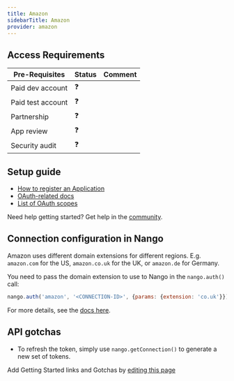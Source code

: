 ```yaml
---
title: Amazon
sidebarTitle: Amazon
provider: amazon
---
```



<Overview />
<PreBuiltTooling provider={providers[pageMetadata.provider]} />
<PreBuiltUseCases />

## Access Requirements
| Pre-Requisites | Status | Comment|
| - | - | - |
| Paid dev account | ❓ |  |
| Paid test account | ❓ |  |
| Partnership | ❓ | |
| App review | ❓ |  |
| Security audit | ❓ | |



## Setup guide

-   [How to register an Application](https://developer.amazon.com/docs/login-with-amazon/register-web.html)
-   [OAuth-related docs](https://developer.amazon.com/docs/login-with-amazon/authorization-code-grant.html)
-   [List of OAuth scopes](https://developer.amazon.com/docs/login-with-amazon/customer-profile.html)

<Tip>Need help getting started? Get help in the [community](https://nango.dev/slack).</Tip>

## Connection configuration in Nango

Amazon uses different domain extensions for different regions. E.g. `amazon.com` for the US, `amazon.co.uk` for the UK, or `amazon.de` for Germany.

You need to pass the domain extension to use to Nango in the `nango.auth()` call:

```js
nango.auth('amazon', '<CONNECTION-ID>', {params: {extension: 'co.uk'}});
```

For more details, see the [docs here](/guides/getting-started/authorize-an-api-from-your-app#apis-requiring-connection-specific-configuration-for-authorization).

## API gotchas

-   To refresh the token, simply use `nango.getConnection()` to generate a new set of tokens.

<Note>Add Getting Started links and Gotchas by [editing this page](https://github.com/nangohq/nango/tree/master/docs-v2/integrations/all/amazon.mdx)</Note>
